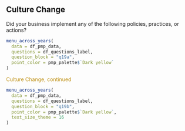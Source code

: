 
<div class = "page-dark-yellow">

<div class = "wrap-columns">

<div class = "columns-35">

## Culture Change

Did your business implement any of the following policies, practices, or actions?

</div>
<div class = "columns-65">

```r
menu_across_years(
  data = df_pmp_data,
  questions = df_questions_label,
  question_block = "q19a",
  point_color = pmp_palette$`Dark yellow`
)
```

</div>
</div>

</div>

<!-- Culture change -->

<div class = "page-inverse-dark-yellow">

<span style="color:#BF9115">
Culture Change, continued
</span>

<div class = "dummy-column">

```r
menu_across_years(
  data = df_pmp_data,
  questions = df_questions_label,
  question_block = "q19b",
  point_color = pmp_palette$`Dark yellow`,
  text_size_theme = 16
)
```

</div>

</div>

